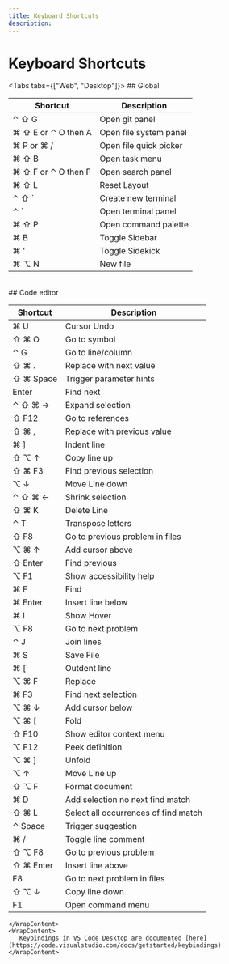 ```yaml
---
title: Keyboard Shortcuts
description:
---
```



# Keyboard Shortcuts

<Tabs tabs={["Web", "Desktop"]}>
    <WrapContent>
      ## Global

| Shortcut            | Description            |
| ------------------- | ---------------------- |
| ⌃ ⇧ G               | Open git panel         |
| ⌘ ⇧ E or ⌃ O then A | Open file system panel |
| ⌘ P or ⌘ /          | Open file quick picker |
| ⌘ ⇧ B               | Open task menu         |
| ⌘ ⇧ F or ⌃ O then F | Open search panel      |
| ⌘ ⇧ L               | Reset Layout           |
| ⌃ ⇧ `               | Create new terminal    |
| ⌃ `                 | Open terminal panel    |
| ⌘ ⇧ P               | Open command palette   |
| ⌘ B                 | Toggle Sidebar         |
| ⌘ '                 | Toggle Sidekick        |
| ⌘ ⌥ N               | New file               |

<br/>
## Code editor

| Shortcut  | Description                          |
| --------- | ------------------------------------ |
| ⌘ U       | Cursor Undo                          |
| ⇧ ⌘ O     | Go to symbol                         |
| ⌃ G       | Go to line/column                    |
| ⇧ ⌘ .     | Replace with next value              |
| ⇧ ⌘ Space | Trigger parameter hints              |
| Enter     | Find next                            |
| ⌃ ⇧ ⌘ →   | Expand selection                     |
| ⇧ F12     | Go to references                     |
| ⇧ ⌘ ,     | Replace with previous value          |
| ⌘ ]       | Indent line                          |
| ⇧ ⌥ ↑     | Copy line up                         |
| ⇧ ⌘ F3    | Find previous selection              |
| ⌥ ↓       | Move Line down                       |
| ⌃ ⇧ ⌘ ←   | Shrink selection                     |
| ⇧ ⌘ K     | Delete Line                          |
| ⌃ T       | Transpose letters                    |
| ⇧ F8      | Go to previous problem in files      |
| ⌥ ⌘ ↑     | Add cursor above                     |
| ⇧ Enter   | Find previous                        |
| ⌥ F1      | Show accessibility help              |
| ⌘ F       | Find                                 |
| ⌘ Enter   | Insert line below                    |
| ⌘ I       | Show Hover                           |
| ⌥ F8      | Go to next problem                   |
| ⌃ J       | Join lines                           |
| ⌘ S       | Save File                            |
| ⌘ [       | Outdent line                         |
| ⌥ ⌘ F     | Replace                              |
| ⌘ F3      | Find next selection                  |
| ⌥ ⌘ ↓     | Add cursor below                     |
| ⌥ ⌘ [     | Fold                                 |
| ⇧ F10     | Show editor context menu             |
| ⌥ F12     | Peek definition                      |
| ⌥ ⌘ ]     | Unfold                               |
| ⌥ ↑       | Move Line up                         |
| ⇧ ⌥ F     | Format document                      |
| ⌘ D       | Add selection no next find match     |
| ⇧ ⌘ L     | Select all occurrences of find match |
| ⌃ Space   | Trigger suggestion                   |
| ⌘ /       | Toggle line comment                  |
| ⇧ ⌥ F8    | Go to previous problem               |
| ⇧ ⌘ Enter | Insert line above                    |
| F8        | Go to next problem in files          |
| ⇧ ⌥ ↓     | Copy line down                       |
| F1        | Open command menu                    |

    </WrapContent>
    <WrapContent>
       Keybindings in VS Code Desktop are documented [here](https://code.visualstudio.com/docs/getstarted/keybindings)
    </WrapContent>

</Tabs>
